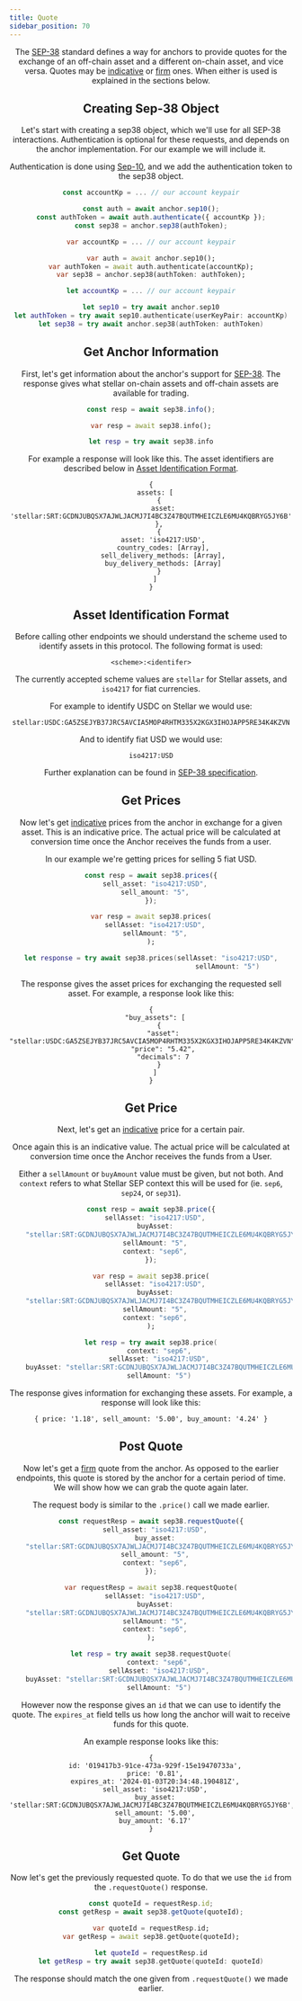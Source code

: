 ```yaml
---
title: Quote
sidebar_position: 70
---
```




<Header WIPLangs={["kotlin"]} />

The [SEP-38] standard defines a way for anchors to provide quotes for the exchange of an off-chain asset and a different on-chain asset, and vice versa. Quotes may be [indicative](https://www.investopedia.com/terms/i/indicativequote.asp) or [firm](https://www.investopedia.com/terms/f/firmquote.asp) ones. When either is used is explained in the sections below.

## Creating Sep-38 Object

Let's start with creating a sep38 object, which we'll use for all SEP-38 interactions. Authentication is optional for these requests, and depends on the anchor implementation. For our example we will include it.

Authentication is done using [Sep-10], and we add the authentication token to the sep38 object.

<CodeExample>

```typescript
const accountKp = ... // our account keypair

const auth = await anchor.sep10();
const authToken = await auth.authenticate({ accountKp });
const sep38 = anchor.sep38(authToken);
```

```dart
var accountKp = ... // our account keypair

var auth = await anchor.sep10();
var authToken = await auth.authenticate(accountKp);
var sep38 = anchor.sep38(authToken: authToken);
```

```swift
let accountKp = ... // our account keypair

let sep10 = try await anchor.sep10
let authToken = try await sep10.authenticate(userKeyPair: accountKp)
let sep38 = try await anchor.sep38(authToken: authToken)
```

</CodeExample>

## Get Anchor Information

First, let's get information about the anchor's support for [SEP-38]. The response gives what stellar on-chain assets and off-chain assets are available for trading.

<CodeExample>

```typescript
const resp = await sep38.info();
```

```dart
var resp = await sep38.info();
```

```swift
let resp = try await sep38.info
```

</CodeExample>

For example a response will look like this. The asset identifiers are described below in [Asset Identification Format](#asset-identification-format).

```
{
  assets: [
    {
      asset: 'stellar:SRT:GCDNJUBQSX7AJWLJACMJ7I4BC3Z47BQUTMHEICZLE6MU4KQBRYG5JY6B'
    },
    {
      asset: 'iso4217:USD',
      country_codes: [Array],
      sell_delivery_methods: [Array],
      buy_delivery_methods: [Array]
    }
  ]
}
```

## Asset Identification Format

Before calling other endpoints we should understand the scheme used to identify assets in this protocol. The following format is used:

```
<scheme>:<identifer>
```

The currently accepted scheme values are `stellar` for Stellar assets, and `iso4217` for fiat currencies.

For example to identify USDC on Stellar we would use:

```
stellar:USDC:GA5ZSEJYB37JRC5AVCIA5MOP4RHTM335X2KGX3IHOJAPP5RE34K4KZVN
```

And to identify fiat USD we would use:

```
iso4217:USD
```

Further explanation can be found in [SEP-38 specification](https://github.com/stellar/stellar-protocol/blob/master/ecosystem/sep-0038.md#asset-identification-format).

## Get Prices

Now let's get [indicative](https://www.investopedia.com/terms/i/indicativequote.asp) prices from the anchor in exchange for a given asset. This is an indicative price. The actual price will be calculated at conversion time once the Anchor receives the funds from a user.

In our example we're getting prices for selling 5 fiat USD.

<CodeExample>

```typescript
const resp = await sep38.prices({
  sell_asset: "iso4217:USD",
  sell_amount: "5",
});
```

```dart
var resp = await sep38.prices(
  sellAsset: "iso4217:USD",
  sellAmount: "5",
);
```

```swift
let response = try await sep38.prices(sellAsset: "iso4217:USD",
                                      sellAmount: "5")
```

</CodeExample>

The response gives the asset prices for exchanging the requested sell asset. For example, a response look like this:

```
{
  "buy_assets": [
    {
      "asset": "stellar:USDC:GA5ZSEJYB37JRC5AVCIA5MOP4RHTM335X2KGX3IHOJAPP5RE34K4KZVN",
      "price": "5.42",
      "decimals": 7
    }
  ]
}
```

## Get Price

Next, let's get an [indicative](https://www.investopedia.com/terms/i/indicativequote.asp) price for a certain pair.

Once again this is an indicative value. The actual price will be calculated at conversion time once the Anchor receives the funds from a User.

Either a `sellAmount` or `buyAmount` value must be given, but not both. And `context` refers to what Stellar SEP context this will be used for (ie. `sep6`, `sep24`, or `sep31`).

<CodeExample>

```typescript
const resp = await sep38.price({
  sellAsset: "iso4217:USD",
  buyAsset:
    "stellar:SRT:GCDNJUBQSX7AJWLJACMJ7I4BC3Z47BQUTMHEICZLE6MU4KQBRYG5JY6B",
  sellAmount: "5",
  context: "sep6",
});
```

```dart
var resp = await sep38.price(
  sellAsset: "iso4217:USD",
  buyAsset:
    "stellar:SRT:GCDNJUBQSX7AJWLJACMJ7I4BC3Z47BQUTMHEICZLE6MU4KQBRYG5JY6B",
  sellAmount: "5",
  context: "sep6",
);
```

```swift
let resp = try await sep38.price(
    context: "sep6",
    sellAsset: "iso4217:USD",
    buyAsset: "stellar:SRT:GCDNJUBQSX7AJWLJACMJ7I4BC3Z47BQUTMHEICZLE6MU4KQBRYG5JY6B",
    sellAmount: "5")
```

</CodeExample>

The response gives information for exchanging these assets. For example, a response will look like this:

```
{ price: '1.18', sell_amount: '5.00', buy_amount: '4.24' }
```

## Post Quote

Now let's get a [firm](https://www.investopedia.com/terms/f/firmquote.asp) quote from the anchor. As opposed to the earlier endpoints, this quote is stored by the anchor for a certain period of time. We will show how we can grab the quote again later.

The request body is similar to the `.price()` call we made earlier.

<CodeExample>

```typescript
const requestResp = await sep38.requestQuote({
  sell_asset: "iso4217:USD",
  buy_asset:
    "stellar:SRT:GCDNJUBQSX7AJWLJACMJ7I4BC3Z47BQUTMHEICZLE6MU4KQBRYG5JY6B",
  sell_amount: "5",
  context: "sep6",
});
```

```dart
var requestResp = await sep38.requestQuote(
  sellAsset: "iso4217:USD",
  buyAsset:
    "stellar:SRT:GCDNJUBQSX7AJWLJACMJ7I4BC3Z47BQUTMHEICZLE6MU4KQBRYG5JY6B",
  sellAmount: "5",
  context: "sep6",
);
```

```swift
let resp = try await sep38.requestQuote(
    context: "sep6",
    sellAsset: "iso4217:USD",
    buyAsset: "stellar:SRT:GCDNJUBQSX7AJWLJACMJ7I4BC3Z47BQUTMHEICZLE6MU4KQBRYG5JY6B",
    sellAmount: "5")
```

</CodeExample>

However now the response gives an `id` that we can use to identify the quote. The `expires_at` field tells us how long the anchor will wait to receive funds for this quote.

An example response looks like this:

```
{
  id: '019417b3-91ce-473a-929f-15e19470733a',
  price: '0.81',
  expires_at: '2024-01-03T20:34:48.190481Z',
  sell_asset: 'iso4217:USD',
  buy_asset: 'stellar:SRT:GCDNJUBQSX7AJWLJACMJ7I4BC3Z47BQUTMHEICZLE6MU4KQBRYG5JY6B',
  sell_amount: '5.00',
  buy_amount: '6.17'
}
```

## Get Quote

Now let's get the previously requested quote. To do that we use the `id` from the `.requestQuote()` response.

<CodeExample>

```typescript
const quoteId = requestResp.id;
const getResp = await sep38.getQuote(quoteId);
```

```dart
var quoteId = requestResp.id;
var getResp = await sep38.getQuote(quoteId);
```

```swift
let quoteId = requestResp.id
let getResp = try await sep38.getQuote(quoteId: quoteId)
```

</CodeExample>

The response should match the one given from `.requestQuote()` we made earlier.

[sep-10]: https://github.com/stellar/stellar-protocol/blob/master/ecosystem/sep-0010.md
[sep-38]: https://github.com/stellar/stellar-protocol/blob/master/ecosystem/sep-0038.md
